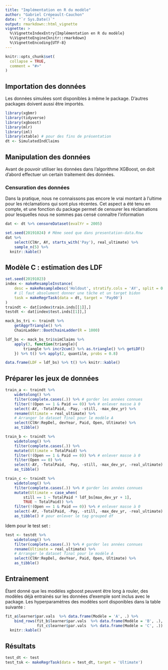 ```yaml
---
title: "Implémentation en R du modèle"
author: "Gabriel Crépeault-Cauchon"
date: "`r Sys.Date()`"
output: rmarkdown::html_vignette
vignette: >
  %\VignetteIndexEntry{Implémentation en R du modèle}
  %\VignetteEngine{knitr::rmarkdown}
  %\VignetteEncoding{UTF-8}
---
```


```r
knitr::opts_chunk$set(
  collapse = TRUE,
  comment = "#>"
)
```

## Importation des données
Les données simulées sont disponibles à même le package. D'autres packages doivent aussi être importés.

```r
library(xgbmr)
library(tidyverse)
library(xgboost)
library(mlr)
library(iml)
library(xtable) # pour des fins de présentation
dt <- SimulatedIndClaims
```

## Manipulation des données
Avant de pouvoir utiliser les données dans l'algorithme XGBoost, on doit d'abord effectuer un certain traitement des données.

### Censuration des données
Dans la pratique, nous ne connaissons pas encore le vrai montant à l'ultime pour les réclamations qui sont plus récentes. Cet aspect a été tenu en compte, et une fonction du package permet de censurer les réclamations pour lesquelles nous ne sommes pas censé connaître l'information


```r
dat <- dt %>% censoreDataset(evalYr = 2005)
```


```r
set.seed(20191024) # Même seed que dans presentation-data.Rnw
dat %>% 
    select(ClNr, AY, starts_with('Pay'), real_ultimate) %>% 
    sample_n(5) %>% 
  knitr::kable()
```

## Modèle C : estimation des LDF

```r
set.seed(20191023)
index <- makeResampleInstance(
    desc = makeResampleDesc('Holdout', stratify.cols = 'AY', split = 0.70), 
    # il faut absolument donner une tâche et un target bidon
    task = makeRegrTask(data = dt, target = 'Pay00') 
)
traindt <- dat[index$train.inds[[1]],]
testdt <- dat[index$test.inds[[1]],]
```



```r
mack_bs_tri <- traindt %>% 
    getAggrTriangle() %>% 
    ChainLadder::BootChainLadder(R = 1000)

ldf_bs <- mack_bs_tri$simClaims %>% 
    apply(3, function(triangle){
        triangle %>% incr2cum() %>% as.triangle() %>% getLDF()
    }) %>% t() %>% apply(2, quantile, probs = 0.8)

data.frame(LDF = ldf_bs) %>% t() %>% knitr::kable()
```



## Préparer les jeux de données

```r
train_a <- traindt %>%
    widetolong() %>%
    filter(complete.cases(.)) %>% # garder les années connues
    filter(!(Open == 1 & Paid == 0)) %>% # enlever masse à 0
    select(-AY, -TotalPaid, -Pay, -still, -max_dev_yr) %>% 
    rename(Ultimate = real_ultimate) %>% 
    # Arranger le dataset final pour le modèle A
    select(ClNr:RepDel, devYear, Paid, Open, Ultimate) %>% 
    as_tibble() 

train_b <- traindt %>% 
    widetolong() %>%
    filter(complete.cases(.)) %>%
    mutate(Ultimate = TotalPaid) %>% 
    filter(!(Open == 1 & Paid == 0)) %>% # enlever masse à 0
    filter(Open == 0) %>% 
    select(-AY, -TotalPaid, -Pay, -still, -max_dev_yr, -real_ultimate) %>% 
    as_tibble()

train_c <- traindt %>%
    widetolong() %>%
    filter(complete.cases(.)) %>% # garder les années connues
    mutate(Ultimate = case_when(
        still == 1 ~ TotalPaid * ldf_bs[max_dev_yr + 1],
        TRUE ~ TotalPaid)) %>% 
    filter(!(Open == 1 & Paid == 0)) %>% # enlever masse à 0
    select(-AY, -TotalPaid, -Pay, -still, -max_dev_yr, -real_ultimate) %>% 
    as_tibble() # pour enlever le tag grouped df
```

Idem pour le test set : 


```r
test <- testdt %>% 
    widetolong() %>%
    filter(complete.cases(.)) %>% # garder les années connues
    rename(Ultimate = real_ultimate) %>% 
    # Arranger le dataset final pour le modèle A
    select(ClNr:RepDel, devYear, Paid, Open, Ultimate) %>% 
    as_tibble()
```


## Entrainement
Étant donné que les modèles xgboost peuvent être long à rouler, des modèles déjà entrainés sur les données d'exemple sont inclus avec le package. Les hyperparamètres des modèles sont disponibles dans la table suivante : 

```r
fit_a$learner$par.vals  %>% data.frame(Modèle = 'A', .) %>% 
    bind_rows(fit_b$learner$par.vals  %>% data.frame(Modèle = 'B', .),
              fit_c$learner$par.vals  %>% data.frame(Modèle = 'C', .)) %>% 
  knitr::kable()
```

## Résultats

```r
test_dt <- test
test_tsk <- makeRegrTask(data = test_dt, target = 'Ultimate')
```



